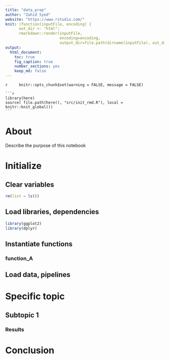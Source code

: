 ```yaml
---
title: "data_prep"
author: "Zahid Syed"
website: "https://www.rstudio.com/"
knit: (function(inputFile, encoding) {
      out_dir <- "html";
      rmarkdown::render(inputFile,
                        encoding=encoding,
                        output_dir=file.path(dirname(inputFile), out_dir))})
output:
  html_document:
    toc: true
    fig_caption: true
    number_sections: yes
    keep_md: false
---
```


<!-- DO NOT CHANGE BELOW -->

  <!-- Suppress warnings, messages in chunks -->
	```r
	knitr::opts_chunk$set(warning = FALSE, message = FALSE) 
	```

  <!-- Init dir paths -->

	```r
	library(here)
	source( file.path(here(), "src/init_rmd.R"), local = knitr::knit_global())
	```

<!-- DO NOT CHANGE ABOVE -->


 
# About
Describe the purpose of this notebook

# Initialize
<!-- 
Here is where you 
- Clear variables
- Load libraries, dependencies
- Instantiate your functions/classes
- Load datafmodels/pipelines
-->


## Clear variables
```r
rm(list = ls())
```

## Load libraries, dependencies
```r
library(ggplot2)
library(dplyr)
```


## Instantiate functions

### function_A

## Load data, pipelines


# Specific topic

## Subtopic 1

### Results


# Conclusion

<!-- 
# Run an entire R script
https://bookdown.org/yihui/rmarkdown-cookbook/source-script.html

# Run a code chunk from target.R
## First, read the external script (reqd)
<!--   ```{r, include=FALSE, cache=FALSE}
       knitr::read_chunk('target.R'))
       ```
## Second, refer to the code chunk label
<!--   ```{r, cty-hwy, echo=FALSE}
       ```
-->

